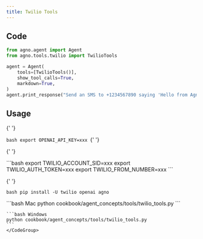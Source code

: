 ```yaml
---
title: Twilio Tools
---
```


## Code

```python cookbook/agent_concepts/tools/twilio_tools.py
from agno.agent import Agent
from agno.tools.twilio import TwilioTools

agent = Agent(
    tools=[TwilioTools()],
    show_tool_calls=True,
    markdown=True,
)
agent.print_response("Send an SMS to +1234567890 saying 'Hello from Agno!'")
```

## Usage

<Steps>
  <Snippet file="create-venv-step.mdx" />

{' '}

<Step title="Set your API key">```bash export OPENAI_API_KEY=xxx ```</Step>{' '}

{' '}

<Step title="Set your Twilio credentials">
  ```bash export TWILIO_ACCOUNT_SID=xxx export TWILIO_AUTH_TOKEN=xxx export TWILIO_FROM_NUMBER=xxx
  ```
</Step>

{' '}

<Step title="Install libraries">```bash pip install -U twilio openai agno ```</Step>

  <Step title="Run Agent">
    <CodeGroup>
    ```bash Mac
    python cookbook/agent_concepts/tools/twilio_tools.py
    ```

    ```bash Windows
    python cookbook/agent_concepts/tools/twilio_tools.py
    ```
    </CodeGroup>

  </Step>
</Steps>
